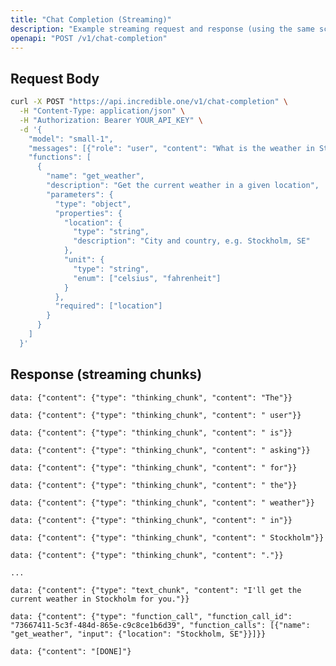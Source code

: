 ```yaml
---
title: "Chat Completion (Streaming)"
description: "Example streaming request and response (using the same schema)"
openapi: "POST /v1/chat-completion"
---
```


## Request Body

```bash
curl -X POST "https://api.incredible.one/v1/chat-completion" \
  -H "Content-Type: application/json" \
  -H "Authorization: Bearer YOUR_API_KEY" \
  -d '{
    "model": "small-1",
    "messages": [{"role": "user", "content": "What is the weather in Stockholm?"}],
    "functions": [
      {
        "name": "get_weather",
        "description": "Get the current weather in a given location",
        "parameters": {
          "type": "object",
          "properties": {
            "location": {
              "type": "string",
              "description": "City and country, e.g. Stockholm, SE"
            },
            "unit": {
              "type": "string",
              "enum": ["celsius", "fahrenheit"]
            }
          },
          "required": ["location"]
        }
      }
    ]
  }'
```

## Response (streaming chunks)

```text
data: {"content": {"type": "thinking_chunk", "content": "The"}}

data: {"content": {"type": "thinking_chunk", "content": " user"}}

data: {"content": {"type": "thinking_chunk", "content": " is"}}

data: {"content": {"type": "thinking_chunk", "content": " asking"}}

data: {"content": {"type": "thinking_chunk", "content": " for"}}

data: {"content": {"type": "thinking_chunk", "content": " the"}}

data: {"content": {"type": "thinking_chunk", "content": " weather"}}

data: {"content": {"type": "thinking_chunk", "content": " in"}}

data: {"content": {"type": "thinking_chunk", "content": " Stockholm"}}

data: {"content": {"type": "thinking_chunk", "content": "."}}

...

data: {"content": {"type": "text_chunk", "content": "I'll get the current weather in Stockholm for you."}}

data: {"content": {"type": "function_call", "function_call_id": "73667411-5c3f-484d-865e-c9c8ce1b6d39", "function_calls": [{"name": "get_weather", "input": {"location": "Stockholm, SE"}}]}}

data: {"content": "[DONE]"}
```

 

